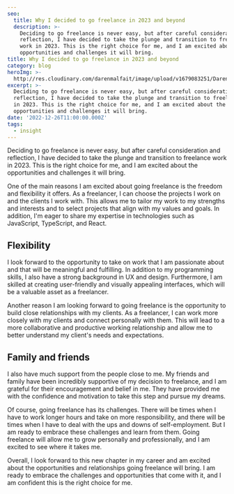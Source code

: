 ```yaml
---
seo:
  title: Why I decided to go freelance in 2023 and beyond
  description: >-
    Deciding to go freelance is never easy, but after careful consideration and
    reflection, I have decided to take the plunge and transition to freelance
    work in 2023. This is the right choice for me, and I am excited about the
    opportunities and challenges it will bring.
title: Why I decided to go freelance in 2023 and beyond
category: blog
heroImg: >-
  http://res.cloudinary.com/darenmalfait/image/upload/v1679083251/Daren_nerd_owl_plastic_pixar_style_3d_render_vibrant_colors_e3b17c13-8e8d-49a5-8936-fada30180405_jnc6ou.png
excerpt: >-
  Deciding to go freelance is never easy, but after careful consideration and
  reflection, I have decided to take the plunge and transition to freelance work
  in 2023. This is the right choice for me, and I am excited about the
  opportunities and challenges it will bring.
date: '2022-12-26T11:00:00.000Z'
tags:
  - insight
---
```


Deciding to go freelance is never easy, but after careful consideration and
reflection, I have decided to take the plunge and transition to freelance work
in 2023. This is the right choice for me, and I am excited about the
opportunities and challenges it will bring.

One of the main reasons I am excited about going freelance is the freedom and
flexibility it offers. As a freelancer, I can choose the projects I work on and
the clients I work with. This allows me to tailor my work to my strengths and
interests and to select projects that align with my values and goals. In
addition, I'm eager to share my expertise in technologies such as JavaScript,
TypeScript, and React.

## Flexibility

I look forward to the opportunity to take on work that I am passionate about and
that will be meaningful and fulfilling. In addition to my programming skills, I
also have a strong background in UX and design. Furthermore, I am skilled at
creating user-friendly and visually appealing interfaces, which will be a
valuable asset as a freelancer.

Another reason I am looking forward to going freelance is the opportunity to
build close relationships with my clients. As a freelancer, I can work more
closely with my clients and connect personally with them. This will lead to a
more collaborative and productive working relationship and allow me to better understand my client's needs and expectations.

## Family and friends

I also have much support from the people close to me. My friends and family have
been incredibly supportive of my decision to freelance, and I am grateful for
their encouragement and belief in me. They have provided me with the confidence
and motivation to take this step and pursue my dreams.

Of course, going freelance has its challenges. There will be times when I have
to work longer hours and take on more responsibility, and there will be times
when I have to deal with the ups and downs of self-employment. But I am ready to
embrace these challenges and learn from them. Going freelance will allow me to
grow personally and professionally, and I am excited to see where it takes me.

Overall, I look forward to this new chapter in my career and am excited about
the opportunities and relationships going freelance will bring. I am ready to
embrace the challenges and opportunities that come with it, and I am confident
this is the right choice for me.
